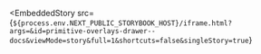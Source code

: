 
<EmbeddedStory
  src={`${process.env.NEXT_PUBLIC_STORYBOOK_HOST}/iframe.html?args=&id=primitive-overlays-drawer--docs&viewMode=story&full=1&shortcuts=false&singleStory=true`}
></EmbeddedStory>